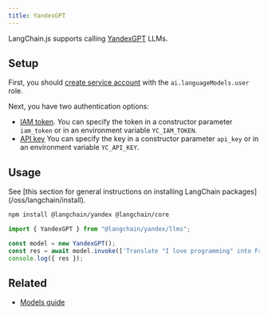 ```yaml
---
title: YandexGPT
---
```


LangChain.js supports calling [YandexGPT](https://cloud.yandex.com/en/services/yandexgpt) LLMs.

## Setup

First, you should [create service account](https://cloud.yandex.com/en/docs/iam/operations/sa/create) with the `ai.languageModels.user` role.

Next, you have two authentication options:

- [IAM token](https://cloud.yandex.com/en/docs/iam/operations/iam-token/create-for-sa).
  You can specify the token in a constructor parameter `iam_token` or in an environment variable `YC_IAM_TOKEN`.
- [API key](https://cloud.yandex.com/en/docs/iam/operations/api-key/create)
  You can specify the key in a constructor parameter `api_key` or in an environment variable `YC_API_KEY`.

## Usage

<Tip>
See [this section for general instructions on installing LangChain packages](/oss/langchain/install).
</Tip>

```bash npm
npm install @langchain/yandex @langchain/core
```

```typescript
import { YandexGPT } from "@langchain/yandex/llms";

const model = new YandexGPT();
const res = await model.invoke(['Translate "I love programming" into French.']);
console.log({ res });
```

## Related


- [Models guide](/oss/langchain/models)
